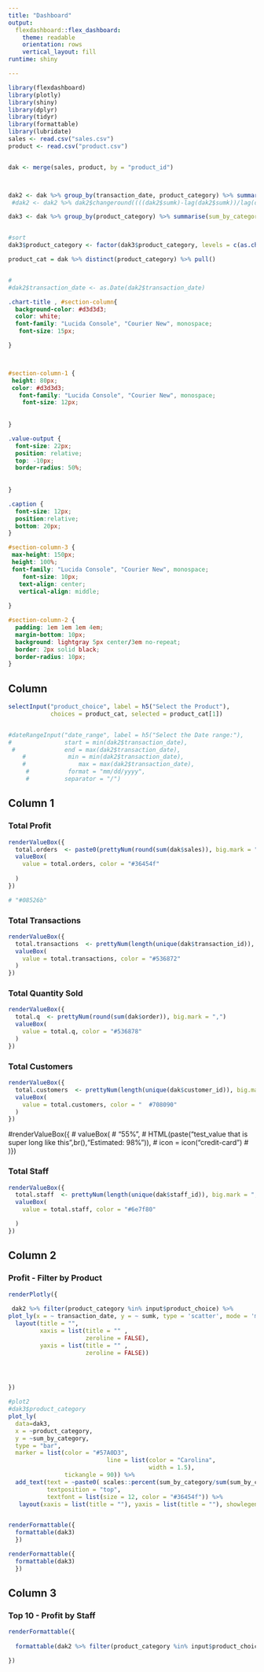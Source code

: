 ---
title: "Dashboard"
output: 
  flexdashboard::flex_dashboard:
    theme: readable
    orientation: rows
    vertical_layout: fill
runtime: shiny

---

```{r setup, include=FALSE}
library(flexdashboard)
library(plotly)
library(shiny)
library(dplyr)
library(tidyr)
library(formattable)
library(lubridate)
sales <- read.csv("sales.csv")
product <- read.csv("product.csv")


dak <- merge(sales, product, by = "product_id")



dak2 <- dak %>% group_by(transaction_date, product_category) %>% summarise(sumk = sum(unit_price*quantity))
 #dak2 <- dak2 %>% dak2$changeround((((dak2$sumk)-lag(dak2$sumk))/lag(dak2$sumk)*100),2)

dak3 <- dak %>% group_by(product_category) %>% summarise(sum_by_category = sum(unit_price*quantity)) %>% arrange(desc(sum_by_category))


#sort 
dak3$product_category <- factor(dak3$product_category, levels = c(as.character(dak3$product_category)))

product_cat = dak %>% distinct(product_category) %>% pull()


#
#dak2$transaction_date <- as.Date(dak2$transaction_date)


```




```{css, echo = FALSE}

.chart-title , #section-column{
  background-color: #d3d3d3;
  color: white;
  font-family: "Lucida Console", "Courier New", monospace;
   font-size: 15px;

}



#section-column-1 {
 height: 80px;
 color: #d3d3d3;
   font-family: "Lucida Console", "Courier New", monospace;
    font-size: 12px;
 
 
}

.value-output {
  font-size: 22px;
  position: relative;
  top: -10px;
  border-radius: 50%;
  
  
}

.caption {
  font-size: 12px;
  position:relative;
  bottom: 20px; 
}

#section-column-3 {
 max-height: 150px;
 height: 100%;
 font-family: "Lucida Console", "Courier New", monospace;
    font-size: 10px;
   text-align: center;
   vertical-align: middle;
 
}

#section-column-2 {
  padding: 1em 1em 1em 4em;
  margin-bottom: 10px;
  background: lightgray 5px center/3em no-repeat;
  border: 2px solid black;
  border-radius: 10px;
}

```



Column {.sidebar}
--------------------------------------------------------------------------

```{r}
selectInput("product_choice", label = h5("Select the Product"), 
            choices = product_cat, selected = product_cat[1])


#dateRangeInput("date_range", label = h5("Select the Date range:"),
#               start = min(dak2$transaction_date),
 #              end = max(dak2$transaction_date),
    #            min = min(dak2$transaction_date), 
    #               max = max(dak2$transaction_date),
     #           format = "mm/dd/yyyy",
     #          separator = "/")

```

Column 1
-----------------------------------------------------------------------

### Total Profit

```{r}
renderValueBox({
  total.orders  <- paste0(prettyNum(round(sum(dak$sales)), big.mark = ","), "$")
  valueBox(
    value = total.orders, color = "#36454f" 
    
  )
})

# "#08526b"
```

### Total Transactions 

```{r}
renderValueBox({
  total.transactions  <- prettyNum(length(unique(dak$transaction_id)), big.mark = ",")
  valueBox(
    value = total.transactions, color = "#536872"
  )
})

```

### Total Quantity Sold 

```{r}
renderValueBox({
  total.q  <- prettyNum(round(sum(dak$order)), big.mark = ",")
  valueBox(
    value = total.q, color = "#536878"
  )
})

```

### Total Customers 

```{r}
renderValueBox({
  total.customers  <- prettyNum(length(unique(dak$customer_id)), big.mark = ",")
  valueBox(
    value = total.customers, color = "	#708090"
  )
})

```

#renderValueBox({
#    valueBox( #     "55%",
#      HTML(paste("test_value that is super long like this",br(),"Estimated: 98%")),
#     icon = icon("credit-card")
#    )})
  


### Total Staff

```{r}
renderValueBox({
  total.staff  <- prettyNum(length(unique(dak$staff_id)), big.mark = ",")
  valueBox(
    value = total.staff, color = "#6e7f80"

  )
})

```


Column 2 
-----------------------------------------------------------------------

### Profit - Filter by Product                         

```{r}
renderPlotly({
  
 dak2 %>% filter(product_category %in% input$product_choice) %>%
plot_ly(x = ~ transaction_date, y = ~ sumk, type = 'scatter', mode = 'markers+lines',  line = list(color = "#57A0D3", width = 4), fill = 'tozeroy') %>%
  layout(title = "",
         xaxis = list(title = "" ,
                      zeroline = FALSE),
         yaxis = list(title = "" ,
                      zeroline = FALSE))




})
```



```{r}
#plot2
#dak3$product_category
plot_ly(
  data=dak3,
  x = ~product_category,
  y = ~sum_by_category,
  type = "bar", 
  marker = list(color = "#57A0D3",
                            line = list(color = "Carolina",
                                        width = 1.5),
                tickangle = 90)) %>%
  add_text(text = ~paste0( scales::percent(sum_by_category/sum(sum_by_category))), 
           textposition = "top", 
           textfont = list(size = 12, color = "#36454f")) %>%
   layout(xaxis = list(title = ""), yaxis = list(title = ""), showlegend = FALSE)



```



```{r}
renderFormattable({
  formattable(dak3)
  })

```




```{r}
renderFormattable({
  formattable(dak3)
  })

```



Column 3
-----------------------------------------------------------------------
 
### Top 10 - Profit by Staff

```{r}
renderFormattable({
  
  formattable(dak2 %>% filter(product_category %in% input$product_choice) %>% spread(transaction_date,  sumk), align = c("l",rep("r", NCOL(dak2) - 3)))

})

```
